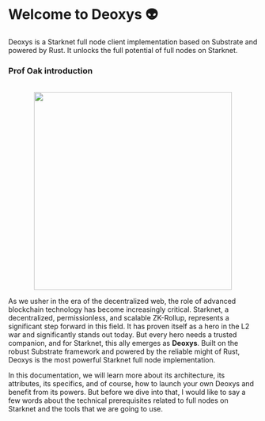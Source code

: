 # Welcome to Deoxys 👽 
Deoxys is a Starknet full node client implementation based on Substrate and 
powered by Rust. It unlocks the full potential of full nodes on Starknet.

### Prof Oak introduction

<br />
<div align="center">
  <img src="../static/img/profoak.png" height="400px" width="400px" />
</div>

As we usher in the era of the decentralized web, the role of advanced 
blockchain technology has become increasingly critical. Starknet,
a decentralized, permissionless, and scalable ZK-Rollup, represents 
a significant step forward in this field. It has proven itself as a hero in the L2 war and significantly stands out today. 
But every hero needs a trusted companion, and for Starknet, this ally emerges as **Deoxys**.
Built on the robust Substrate framework and powered by the reliable 
might of Rust, Deoxys is the most powerful Starknet full node implementation.

In this documentation, we will learn more about its architecture, its attributes,
its specifics, and of course, how to launch your own Deoxys and benefit 
from its powers. But before we dive into that, I would like to say a few words 
about the technical prerequisites related to full nodes on Starknet and the tools 
that we are going to use.

